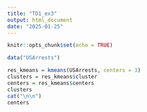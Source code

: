 ```yaml
---
title: "TD1_ex3"
output: html_document
date: "2025-01-25"
---
```


```r
knitr::opts_chunk$set(echo = TRUE)
```

```r
data("USArrests")
```


```r
res_kmeans = kmeans(USArrests, centers = 3)
clusters = res_kmeans$cluster
centers = res_kmeans$centers
clusters
cat("\n\n")
centers
```

